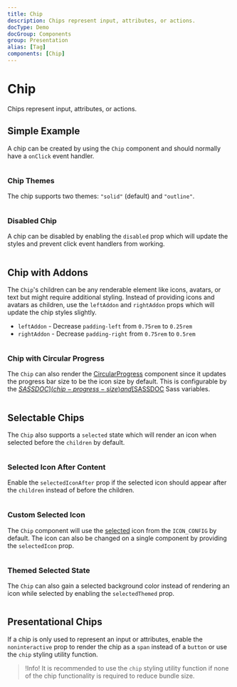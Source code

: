 ```yaml
---
title: Chip
description: Chips represent input, attributes, or actions.
docType: Demo
docGroup: Components
group: Presentation
alias: [Tag]
components: [Chip]
---
```


# Chip

Chips represent input, attributes, or actions.

## Simple Example

A chip can be created by using the `Chip` component and should normally have a
`onClick` event handler.

```demo source="./SimpleChipExample.tsx"

```

### Chip Themes

The chip supports two themes: `"solid"` (default) and `"outline"`.

```demo source="./ChipThemeExample.tsx"

```

### Disabled Chip

A chip can be disabled by enabling the `disabled` prop which will update the
styles and prevent click event handlers from working.

```demo source="./DisabledChipExample.tsx"

```

## Chip with Addons

The `Chip`'s children can be any renderable element like icons, avatars, or
text but might require additional styling. Instead of providing icons and
avatars as children, use the `leftAddon` and `rightAddon` props which will
update the chip styles slightly.

- `leftAddon` - Decrease `padding-left` from `0.75rem` to `0.25rem`
- `rightAddon` - Decrease `padding-right` from `0.75rem` to `0.5rem`

```demo source="./ChipWithAddonsExample.tsx"

```

### Chip with Circular Progress

The `Chip` can also render the [CircularProgress](/components/progress#circular-progress)
component since it updates the progress bar size to be the icon size by default.
This is configurable by the [$SASSDOC](chip-progress-size) and
[$SASSDOC](chip-progress-width) Sass variables.

```demo source="./ChipWithCircularProgressExample.tsx"

```

## Selectable Chips

The `Chip` also supports a `selected` state which will render an icon when
selected before the `children` by default.

```demo source="./SelectableChipExample.tsx"

```

### Selected Icon After Content

Enable the `selectedIconAfter` prop if the selected icon should appear after the
`children` instead of before the children.

```demo source="./SelectedIconAfterExample.tsx"

```

### Custom Selected Icon

The `Chip` component will use the
[selected](/customization/icon-config#selected) icon from the `ICON_CONFIG` by
default. The icon can also be changed on a single component by providing the
`selectedIcon` prop.

```demo source="./CustomSelectedIconExample.tsx"

```

### Themed Selected State

The `Chip` can also gain a selected background color instead of rendering an
icon while selected by enabling the `selectedThemed` prop.

```demo source="./ThemedSelectedStateExample.tsx"

```

## Presentational Chips

If a chip is only used to represent an input or attributes, enable the
`noninteractive` prop to render the chip as a `span` instead of a `button`
or use the `chip` styling utility function.

> !Info! It is recommended to use the `chip` styling utility function if none of
> the chip functionality is required to reduce bundle size.

```demo source="./PresentationalChipsExample.tsx"

```
